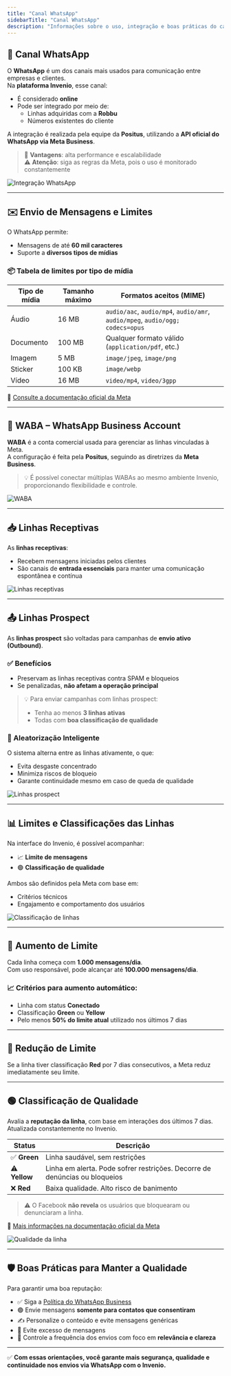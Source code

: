 ```yaml
---
title: "Canal WhatsApp"
sidebarTitle: "Canal WhatsApp"
description: "Informações sobre o uso, integração e boas práticas do canal WhatsApp no Invenio."
---
```


## 📲 Canal WhatsApp

O **WhatsApp** é um dos canais mais usados para comunicação entre empresas e clientes.  
Na **plataforma Invenio**, esse canal:

- É considerado **online**
- Pode ser integrado por meio de:
  - Linhas adquiridas com a **Robbu**
  - Números existentes do cliente

A integração é realizada pela equipe da **Positus**, utilizando a **API oficial do WhatsApp via Meta Business**.

> 🚀 **Vantagens**: alta performance e escalabilidade  
> ⚠️ **Atenção**: siga as regras da Meta, pois o uso é monitorado constantemente

![Integração WhatsApp](https://robbublob.blob.core.windows.net/docs/changelog/canaiswapp.png)

---

## ✉️ Envio de Mensagens e Limites

O WhatsApp permite:

- Mensagens de até **60 mil caracteres**
- Suporte a **diversos tipos de mídias**

### 📦 Tabela de limites por tipo de mídia

| Tipo de mídia | Tamanho máximo | Formatos aceitos (MIME)                              |
|---------------|----------------|-------------------------------------------------------|
| Áudio         | 16 MB          | `audio/aac`, `audio/mp4`, `audio/amr`, `audio/mpeg`, `audio/ogg; codecs=opus` |
| Documento     | 100 MB         | Qualquer formato válido (`application/pdf`, etc.)    |
| Imagem        | 5 MB           | `image/jpeg`, `image/png`                            |
| Sticker       | 100 KB         | `image/webp`                                         |
| Vídeo         | 16 MB          | `video/mp4`, `video/3gpp`                            |

🔗 [Consulte a documentação oficial da Meta](https://developers.facebook.com/docs/whatsapp/on-premises/reference/media)

---

## 🧾 WABA – WhatsApp Business Account

**WABA** é a conta comercial usada para gerenciar as linhas vinculadas à Meta.  
A configuração é feita pela **Positus**, seguindo as diretrizes da **Meta Business**.

> 💡 É possível conectar múltiplas WABAs ao mesmo ambiente Invenio, proporcionando flexibilidade e controle.

![WABA](https://robbublob.blob.core.windows.net/docs/changelog/contaswapp.png)

---

## 📥 Linhas Receptivas

As **linhas receptivas**:

- Recebem mensagens iniciadas pelos clientes
- São canais de **entrada essenciais** para manter uma comunicação espontânea e contínua

![Linhas receptivas](https://robbublob.blob.core.windows.net/docs/linhareceptiva.png)

---

## 📤 Linhas Prospect

As **linhas prospect** são voltadas para campanhas de **envio ativo (Outbound)**.

### ✅ Benefícios

- Preservam as linhas receptivas contra SPAM e bloqueios
- Se penalizadas, **não afetam a operação principal**

> 💡 Para enviar campanhas com linhas prospect:
> - Tenha ao menos **3 linhas ativas**
> - Todas com **boa classificação de qualidade**

### 🔀 Aleatorização Inteligente

O sistema alterna entre as linhas ativamente, o que:

- Evita desgaste concentrado
- Minimiza riscos de bloqueio
- Garante continuidade mesmo em caso de queda de qualidade

![Linhas prospect](https://robbublob.blob.core.windows.net/docs/prospect.png)

---

## 📊 Limites e Classificações das Linhas

Na interface do Invenio, é possível acompanhar:

- 📈 **Limite de mensagens**
- 🟢 **Classificação de qualidade**

Ambos são definidos pela Meta com base em:

- Critérios técnicos
- Engajamento e comportamento dos usuários

![Classificação de linhas](https://exemplo.com/imagem5.png)

---

## 🔼 Aumento de Limite

Cada linha começa com **1.000 mensagens/dia**.  
Com uso responsável, pode alcançar até **100.000 mensagens/dia**.

### 📈 Critérios para aumento automático:

- Linha com status **Conectado**
- Classificação **Green** ou **Yellow**
- Pelo menos **50% do limite atual** utilizado nos últimos 7 dias

---

## 🔽 Redução de Limite

Se a linha tiver classificação **Red** por 7 dias consecutivos, a Meta reduz imediatamente seu limite.

---

## 🟢 Classificação de Qualidade

Avalia a **reputação da linha**, com base em interações dos últimos 7 dias.  
Atualizada constantemente no Invenio.

| Status   | Descrição |
|----------|-----------|
| ✅ **Green** | Linha saudável, sem restrições |
| ⚠️ **Yellow** | Linha em alerta. Pode sofrer restrições. Decorre de denúncias ou bloqueios |
| ❌ **Red** | Baixa qualidade. Alto risco de banimento |

> ⚠️ O Facebook **não revela** os usuários que bloquearam ou denunciaram a linha.

🔗 [Mais informações na documentação oficial da Meta](https://www.facebook.com/business/help/896873687365001)

![Qualidade da linha](https://robbublob.blob.core.windows.net/docs/statuslinha.png)

---

## 🛡️ Boas Práticas para Manter a Qualidade

Para garantir uma boa reputação:

- ✅ Siga a [Política do WhatsApp Business](https://business.whatsapp.com/policy)
- 🟢 Envie mensagens **somente para contatos que consentiram**
- ✍️ Personalize o conteúdo e evite mensagens genéricas
- 🚫 Evite excesso de mensagens
- 📅 Controle a frequência dos envios com foco em **relevância e clareza**

---

✅ **Com essas orientações, você garante mais segurança, qualidade e continuidade nos envios via WhatsApp com o Invenio.**

